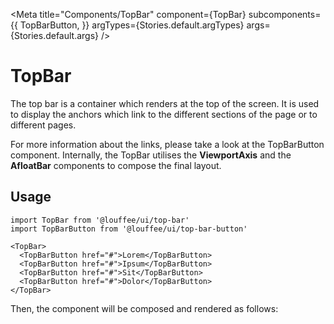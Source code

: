 




<Meta 
  title="Components/TopBar"
  component={TopBar}
  subcomponents={{
    TopBarButton,
  }}
  argTypes={Stories.default.argTypes}
  args={Stories.default.args} />

<GitHubRepoPath path="packages/ui/src/afloat-bar/afloat-bar.tsx" />

# TopBar

The top bar is a container which renders at the top of the screen. It is used to
display the anchors which link to the different sections of the page or to
different pages.

For more information about the links, please take a look at the TopBarButton 
component. Internally, the TopBar utilises the **ViewportAxis** and the 
**AfloatBar** components to compose the final layout.

## Usage

```tsx
import TopBar from '@louffee/ui/top-bar'
import TopBarButton from '@louffee/ui/top-bar-button'

<TopBar>
  <TopBarButton href="#">Lorem</TopBarButton>
  <TopBarButton href="#">Ipsum</TopBarButton>
  <TopBarButton href="#">Sit</TopBarButton>
  <TopBarButton href="#">Dolor</TopBarButton>
</TopBar>
```

Then, the component will be composed and rendered as follows:

<Canvas>
  <Story of={Stories.Overview} />
</Canvas>
